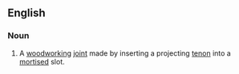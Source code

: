 ==English==

===Noun===
{{en-noun|[[mortise]]-[[and]]-[[tenon]] [[joint]]}}

# A [[woodworking]] [[joint]] made by inserting a projecting [[tenon]] into a [[mortise]]d slot.